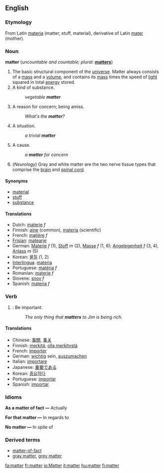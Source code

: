 ==English==

===Etymology===
From Latin [[materia]] (matter, stuff, material), derivative of Latin [[mater]] (mother).

===Noun===
'''matter''' (''uncountable and countable; plural:'' '''[[matters]]''')

# The basic structural component of the [[universe]].  Matter always consists of a [[mass]] and a [[volume]], and contains its [[mass]] times the speed of [[light]] squared in total [[energy]] stored.
# A kind of substance.
#:''vegetable '''matter'''''
# A reason for concern; being amiss.
#:''What's the '''matter'''?''
# A situation.
#:''a trivial '''matter'''''
# A cause.
#:''a '''matter''' for concern''
# (''Neurology'') Gray and white matter are the two nerve tissue types that comprise the [[brain]] and [[spinal cord]].

====Synonyms====
*[[material]]
*[[stuff]]
*[[substance]]

====Translations====
*Dutch: [[materie]] ''f''
*Finnish: [[aine]] (common), [[materia]] (scientific)
*French: [[matière]] ''f''
*[[Frisian]]: [[matearje]]
*German: [[Materie]] ''f'' (1), [[Stoff]] ''m'' (2), [[Masse]] ''f'' (1, 6); [[Angelegenheit]] ''f'' (3, 4), [[Anlass]] ''m'' (5)
*Korean: [[물질]] (1, 2)
*[[Interlingua]]: [[materia]]
*Portuguese: [[matéria]] ''f''
*Romanian: [[materie]] ''f''
*Slovene: [[snov]] ''f''
*Spanish: [[materia]] ''f''

===Verb===
{{en-infl-reg-consonant|matter||}}

# {{intransitive}}: Be important.
#:''The only thing that '''matters''' to Jim is being rich.''

====Translations====
*Chinese: [[事關]], [[事关]]
*Finnish: [[merkitä]], [[olla merkitystä]]
*French: [[importer]]
*German: [[wichtig]] sein, [[auszumachen]]
*Italian: [[importare]]
*Japanese: [[重要]]である
*Korean: [[중요]]하다
*Portuguese: [[importar]]
*Spanish: [[importar]]

<!-- these sections seem to relate to the noun section, not this verb section -->

===Idioms===
'''As a matter of fact &mdash;''' Actually

'''For that matter &mdash;''' In regards to

'''No matter &mdash;''' In spite of

===Derived terms===
*[[matter-of-fact]]
*[[gray matter]], [[grey matter]]
[[fa:matter]]
[[fr:matter]]
[[io:Matter]]
[[it:matter]]
[[hu:matter]]
[[fi:matter]]